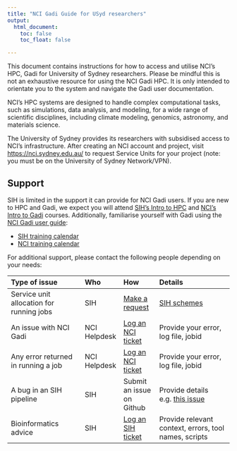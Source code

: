 ```yaml
---
title: "NCI Gadi Guide for USyd researchers"
output:
  html_document:
    toc: false
    toc_float: false

---
```


This document contains instructions for how to access and utilise NCI's HPC, Gadi for University of Sydney researchers. Please be mindful this is not an exhaustive resource for using the NCI Gadi HPC. It is only intended to orientate you to the system and navigate the Gadi user documentation.

NCI’s HPC systems are designed to handle complex computational tasks, such as simulations, data analysis, and modeling, for a wide range of scientific disciplines, including climate modeling, genomics, astronomy, and materials science.

The University of Sydney provides its researchers with subsidised access to NCI’s infrastructure. After creating an NCI account and project, visit [https://nci.sydney.edu.au/](https://nci.sydney.edu.au/) to request Service Units for your project (note: you must be on the University of Sydney Network/VPN).

## Support

SIH is limited in the support it can provide for NCI Gadi users. If you are new to HPC and Gadi, we expect you will attend [SIH's Intro to HPC](https://sydney-informatics-hub.github.io/training.artemis/) and [NCI's Intro to Gadi](https://opus.nci.org.au/spaces/Help/pages/48497461/NCI+Training+and+Educational+Events) courses. Additionally, familiarise yourself with Gadi using the [NCI Gadi user guide](https://opus.nci.org.au/display/Help/Gadi+User+Guide):

* [SIH training calendar](https://www.sydney.edu.au/research/facilities/sydney-informatics-hub/workshops-and-training/training-calendar.html)
* [NCI training calendar](https://opus.nci.org.au/display/Help/NCI+Training+and+Educational+Events)

For additional support, please contact the following people depending on your needs:

| Type of issue | Who | How | Details |
|:---------|:----|:----|:---------|
| Service unit allocation for running jobs | SIH | [Make a request](https://nci.sydney.edu.au/) | [SIH schemes](https://www.sydney.edu.au/research/facilities/sydney-informatics-hub/schemes.html) |
| An issue with NCI Gadi | NCI Helpdesk | [Log an NCI ticket](https://nci.org.au/users/nci-helpdesk) | Provide your error, log file, jobid |
| Any error returned in running a job | NCI Helpdesk | [Log an NCI ticket](https://nci.org.au/users/nci-helpdesk) | Provide your error, log file, jobid |
| A bug in an SIH pipeline | SIH | Submit an issue on Github | Provide details e.g. [this issue](https://github.com/Sydney-Informatics-Hub/Germline-StructuralV-nf/issues/65) |
| Bioinformatics advice | SIH| [Log an SIH ticket](https://www.sydney.edu.au/research/facilities/sydney-informatics-hub.html) | Provide relevant context, errors, tool names, scripts |
